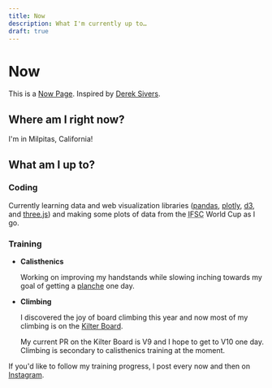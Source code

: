 ```yaml
---
title: Now
description: What I'm currently up to…
draft: true
---
```



# Now

This is a [Now Page](https://nownownow.com/about).
Inspired by [Derek Sivers](https://sive.rs).

<LastUpdated />

## Where am I right now?

I'm in Milpitas, California!

<DistanceApart
  longitude="-121.94797434479396"
  latitude="37.366885164357875"
  client:idle
/>

## What am I up to?

### Coding

Currently learning data and web visualization libraries
([pandas](https://pandas.pydata.org/),
[plotly](https://plotly.com/),
[d3](https://d3js.org/), and
[three.js](https://threejs.org/))
and making some plots of data from the <abbr title="International Federation of Sport Climbing">IFSC</abbr>
World Cup as I go.

### Training

- **Calisthenics**

  Working on improving my handstands while slowing inching towards my goal of
  getting a [planche](<https://en.wikipedia.org/wiki/Planche_(exercise)>) one
  day.

- **Climbing**

  I discovered the joy of board climbing this year and now most
  of my climbing is on the [Kilter
  Board](https://settercloset.com/pages/the-kilter-board).

  My current PR on the Kilter Board is V9 and I hope to get to V10 one day.
  Climbing is secondary to calisthenics training at the moment.

If you'd like to follow my training progress, I post every now and then on
[Instagram](https://www.instagram.com/tonydang.blog/).
